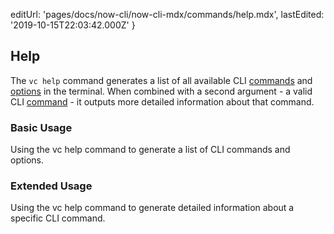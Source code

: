 
  editUrl: 'pages/docs/now-cli/now-cli-mdx/commands/help.mdx',
  lastEdited: '2019-10-15T22:03:42.000Z'
}

## Help

The `vc help` command generates a list of all available <ProductShortName /> CLI [commands](#commands) and [options](#options) in the terminal. When combined with a second argument - a valid <ProductShortName /> CLI [command](#commands) - it outputs more detailed information about that command.

### Basic Usage

<Snippet dark text="vc help" />
<Caption>Using the <InlineCode>vc help</InlineCode> command to generate a list of <ProductShortName /> CLI commands and options.</Caption>

### Extended Usage

<Snippet dark text="vc help [command]" />
<Caption>Using the <InlineCode>vc help</InlineCode> command to generate detailed information about a specific <ProductShortName /> CLI command.</Caption>
